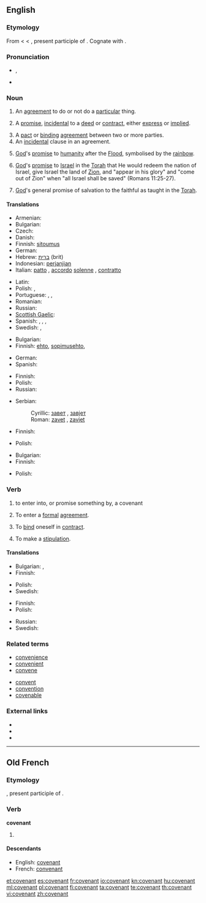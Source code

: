 {{wikipedia}}
==English==

===Etymology===
From {{etyl|enm}} < {{etyl|fro}} {{term|lang=fro|covenant||agreement}} < {{etyl|la}} {{term|lang=la|conveniens||agreeing, [[agreeable]], suitable, convenient}}, present participle of {{term|lang=la|convenio|conveniō|to agree}}. Cognate with {{term|convenient|lang=en}}.

===Pronunciation===
* {{IPA|/ˈkʌv.ən.ənt/}}, {{SAMPA|/"kVv.@n.@nt/}}
* {{audio|en-us-covenant.ogg|Audio (US)}}

===Noun===
{{en-noun}}

# {{legal}} An [[agreement]] to do or not do a [[particular]] thing.
# {{legal}} A [[promise]], [[incidental]] to a [[deed]] or [[contract]], either [[express]] or [[implied]].
# A [[pact]] or [[binding]] [[agreement]] between two or more parties.
# An [[incidental]] clause in an agreement.
# {{biblical}} [[God]]'s [[promise]] to [[humanity]] after the [[Flood]], symbolised by the [[rainbow]].
# {{biblical}} [[God]]'s [[promise]] to [[Israel]] in the [[Torah]] that He would redeem the nation of Israel, give Israel the land of [[Zion]], and "appear in his glory" and "come out of Zion" when "all Israel shall be saved" (Romans 11:25-27).
# {{biblical}} [[God]]'s general promise of salvation to the faithful as taught in the [[Torah]].

====Translations====
{{trans-top|binding agreement}}
* Armenian: {{t-|hy|ուխտ|tr=uxt}}
* Bulgarian: {{t+|bg|договор|m}}
* Czech: {{t-|cs|dohoda|f}}
* Danish: {{t|da|pagt}}
* Finnish: [[sitoumus]]
* German: {{t+|de|Zusage}}
* Hebrew: [[ברית]] (brit) {{f}}
* Indonesian: [[perjanjian]]
* Italian: [[patto]] {{m}}, [[accordo]] [[solenne]] {{m}}, [[contratto]] {{m}}
{{trans-mid}}
* Latin: {{t-|la|pactio|f|alt=pactiō}}
* Polish: {{t-|pl|ugoda|f}}, {{t+|pl|umowa|f}}
* Portuguese: {{t+|pt|pacto|m}}, {{t+|pt|contrato|m}}, {{t+|pt|promessa|f}}
* Romanian: {{t+|ro|legământ}}
* Russian: {{t+|ru|договор|m|tr=dogovór}}
* [[Scottish Gaelic]]: {{t-|gd|cùmhnant|m|xs=Scottish Gaelic}}
* Spanish: {{t-|es|convenio|m}}, {{t+|es|contrato|m}}, {{t+|es|alianza|f}}, {{t+|es|pacto|m}}
* Swedish: {{t|sv|pakt|c}}, {{t|sv|överenskommelse|c}}
{{trans-bottom}}

{{trans-top|incidental clause}}
* Bulgarian: {{t|bg|спогодба|f}}
* Finnish: [[ehto]], [[sopimusehto]], {{t|fi|sopimusvakuus}}
{{trans-mid}}
* German: {{t+|de|Zusage}}
* Spanish: {{t-|es|cláusula|f}}
{{trans-bottom}}

{{trans-top|God's promise to mankind after the Flood}}
* Finnish: {{t+|fi|liitto}}
* Polish: {{t|pl|przymierze|n}}
* Russian: {{t+|ru|завет|m}}
{{trans-mid}}
* Serbian:
*: Cyrillic: [[завет]] {{m}}, [[завјет]] {{m}}
*: Roman: [[zavet]] {{m}}, [[zavjet]] {{m}}
{{trans-bottom}}

{{trans-top|God's promise to Israel}}
* Finnish: {{t+|fi|liitto}}
{{trans-mid}}
* Polish: {{t|pl|przymierze|n}}
{{trans-bottom}}

{{trans-top|God's promise of salvation to the faithful}}
* Bulgarian: {{t+|bg|завет|m}}
* Finnish: {{t+|fi|liitto}}
{{trans-mid}}
* Polish: {{t|pl|przymierze|n}}
{{trans-bottom}}

===Verb===
{{en-verb}}

# to enter into, or promise something by, a covenant
# {{legal}} To enter a [[formal]] [[agreement]].
# {{legal}} To [[bind]] oneself in [[contract]].
# {{legal}} To make a [[stipulation]].

====Translations====
{{trans-top|to enter into a covenant}}
* Bulgarian: {{t|bg|споразумявам се}},  {{t|bg|договарям се}}
* Finnish: {{t+|fi|sitoutua}}
{{trans-mid}}
* Polish: {{t|pl|umówić się}}
* Swedish: {{t+|sv|avtala}}
{{trans-bottom}}

{{trans-top|to enter a formal agreement}}
* Finnish: {{t+|fi|sitoutua}}
* Polish: {{t|pl|zawrzeć umowę}}
{{trans-mid}}
* Russian: {{t|ru|заключать соглашение}}
* Swedish: {{t+|sv|avtala}}
{{trans-bottom}}

===Related terms===
{{top2}}
* [[convenience]]
* [[convenient]]
* [[convene]]
{{mid2}}
* [[convent]]
* [[convention]]
* [[covenable]]
{{bottom}}

===External links===
* {{R:Webster 1913}}
* {{R:Century 1911}}
* {{R:OneLook}}

----

==Old French==

===Etymology===
{{etyl|la|fro}} {{term|lang=la|conveniens||agreeing, [[agreeable]], suitable, convenient}}, present participle of {{term|lang=la|convenio|conveniō|to agree}}.

===Verb===
'''covenant'''

# {{present participle of|covenir|lang=fro}}

====Descendants====
* English: [[#English|covenant]]
* French: [[convenant]]

[[et:covenant]]
[[es:covenant]]
[[fr:covenant]]
[[io:covenant]]
[[kn:covenant]]
[[hu:covenant]]
[[ml:covenant]]
[[pl:covenant]]
[[fi:covenant]]
[[ta:covenant]]
[[te:covenant]]
[[th:covenant]]
[[vi:covenant]]
[[zh:covenant]]